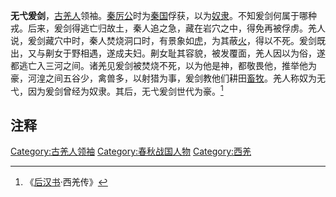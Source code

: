 '''无弋爰剑'''，[[古羌人|古羌人]]领袖。[[秦厉公|秦厉公]]时为[[秦国|秦国]]俘获，以为[[奴隶|奴隶]]。不知爰剑何属于哪种戎。后来，爰剑得逃亡归故土，秦人追之急，藏在岩穴之中，得免再被俘虏。羌人说，爰剑藏穴中时，秦人焚烧洞口时，有景象如[[虎|虎]]，为其蔽[[火|火]]，得以不死。爰剑既出，又与劓女于野相遇，遂成夫妇。劓女耻其容貌，被发覆面，羌人因以为俗，遂都逃亡入三河之间。诸羌见爰剑被焚烧不死，以为他是神，都敬畏他，推举他为豪，河湟之间五谷少，禽兽多，以射猎为事，爰剑教他们耕田[[畜牧|畜牧]]。羌人称奴为无弋，因为爰剑曾经为奴隶。其后，无弋爰剑世代为豪。<ref>《[[后汉书|后汉书]]·西羌传》</ref>

==注释==
{{Reflist}}

[[Category:古羌人领袖|Category:古羌人领袖]]
[[Category:春秋战国人物|Category:春秋战国人物]]
[[Category:西羌|Category:西羌]]